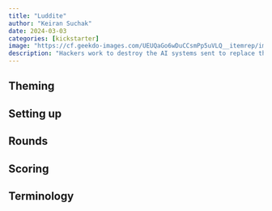 ```yaml
---
title: "Luddite"
author: "Keiran Suchak"
date: 2024-03-03
categories: [kickstarter]
image: "https://cf.geekdo-images.com/UEUQaGo6wDuCCsmPp5uVLQ__itemrep/img/XdFA5FNw9e_6Ez0nnlMmuF__edw=/fit-in/246x300/filters:strip_icc()/pic7519591.jpg"
description: "Hackers work to destroy the AI systems sent to replace them"
---
```


## Theming

## Setting up

## Rounds

## Scoring

## Terminology



